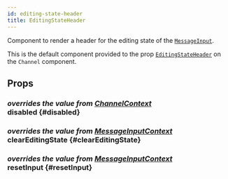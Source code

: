 ```yaml
---
id: editing-state-header
title: EditingStateHeader
---
```



Component to render a header for the editing state of the [`MessageInput`](./message_input.mdx).

This is the default component provided to the prop [`EditingStateHeader`](../core-components/channel.mdx#editingstateheader) on the `Channel` component.

## Props

### <div class="label description">_overrides the value from [ChannelContext](../contexts/channel_context.mdx#disabled)_</div> disabled {#disabled}

<Disabled />

### <div class="label description">_overrides the value from [MessageInputContext](../contexts/message_input_context.mdx#cleareditingstate)_</div> clearEditingState {#clearEditingState}

<ClearEditingState />

### <div class="label description">_overrides the value from [MessageInputContext](../contexts/message_input_context.mdx#resetinput)_</div> resetInput {#resetInput}

<ResetInput />

